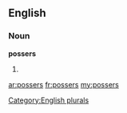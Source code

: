 ==English==

===Noun===
'''possers'''

# {{plural of|[[posser]]}}

[[Category:English plurals]]

[[ar:possers]]
[[fr:possers]]
[[my:possers]]